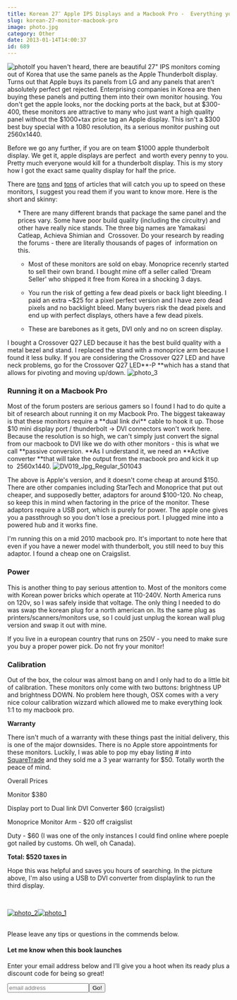```yaml
---
title: Korean 27″ Apple IPS Displays and a Macbook Pro -  Everything you need to know
slug: korean-27-monitor-macbook-pro
image: photo.jpg
category: Other
date: 2013-01-14T14:00:37
id: 689
---
```


<img class="aligncenter size-large wp-image-699" alt="photo" src="photo-650x487.jpg"   />If you haven't heard, there are beautiful 27" IPS monitors coming out of Korea that use the same panels as the Apple Thunderbolt display. Turns out that Apple buys its panels from LG and any panels that aren't absolutely perfect get rejected. Enterprising companies in Korea are then buying these panels and putting them into their own monitor housing. You don't get the apple looks, nor the docking ports at the back, but at $300-400, these monitors are attractive to many who just want a high quality panel without the $1000+tax price tag an Apple display. This isn't a $300 best buy special with a 1080 resolution, its a serious monitor pushing out 2560x1440.

Before we go any further, if you are on team $1000 apple thunderbolt display. We get it, apple displays are perfect  and worth every penny to you. Pretty much everyone would kill for a thunderbolt display. This is my story how I got the exact same quality display for half the price.
    
There are <a href="http://techreport.com/review/23291/those-27-inch-ips-displays-from-korea-are-for-real" target="_blank">tons</a> and <a href="http://www.codinghorror.com/blog/2012/07/the-ips-lcd-revolution.html" target="_blank">tons</a> of articles that will catch you up to speed on these monitors, I suggest you read them if you want to know more. Here is the short and skinny:
<ol>
  * There are many different brands that package the same panel and the prices vary. Some have poor build quality (including the circuitry) and other have really nice stands. The three big names are Yamakasi Catleap, Achieva Shimian and  Crossover. Do your research by reading the forums - there are literally thousands of pages of  information on this.

  * Most of these monitors are sold on ebay. Monoprice recenrly started to sell their own brand. I bought mine off a seller called 'Dream Seller' who shipped it free from Korea in a shocking 3 days.

  * You run the risk of getting a few dead pixels or back light bleeding. I paid an extra ~$25 for a pixel perfect version and I have zero dead pixels and no backlight bleed. Many buyers risk the dead pixels and end up with perfect displays, others have a few dead pixels.

  * These are barebones as it gets, DVI only and no on screen display.

</ol>
I bought a Crossover Q27 LED because it has the best build quality with a metal bezel and stand. I replaced the stand with a monoprice arm because I found it less bulky. If you are considering the Crossover Q27 LED and have neck problems, go for the Crossover Q27 LED**-P **which has a stand that allows for pivoting and moving up/down.

<img class="aligncenter size-large wp-image-698" alt="photo_3" src="photo_3-650x487.jpg"   />
<h3>Running it on a Macbook Pro</h3>
Most of the forum posters are serious gamers so I found I had to do quite a bit of research about running it on my Macbook Pro. The biggest takeaway is that these monitors require a **dual link dvi** cable to hook it up. Those $10 mini display port / thunderbolt → DVI connectors won't work here. Because the resolution is so high, we can't simply just convert the signal from our macbook to DVI like we do with other monitors - this is what we call **passive conversion. **As I understand it, we need an **Active converter **that will take the output from the macbook pro and kick it up to  2560x1440.

<img class="aligncenter size-full wp-image-692" alt="DV019_Jpg_Regular_501043" src="DV019_Jpg_Regular_501043.jpg"   />

The above is Apple's version, and it doesn't come cheap at around $150. There are other companies including StarTech and Monoprice that put out cheaper, and supposedly better, adaptors for around $100-120. No cheap, so keep this in mind when factoring in the price of the monitor. These adaptors require a USB port, which is purely for power. The apple one gives you a passthrough so you don't lose a precious port. I plugged mine into a powered hub and it works fine.

I'm running this on a mid 2010 macbook pro. It's important to note here that even if you have a newer model with thunderbolt, you still need to buy this adaptor. I found a cheap one on Craigslist.
<h3>Power</h3>
This is another thing to pay serious attention to. Most of the monitors come with Korean power bricks which operate at 110-240V. North America runs on 120v, so I was safely inside that voltage. The only thing I needed to do was swap the korean plug for a north american on. Its the same plug as printers/scanners/monitors use, so I could just unplug the korean wall plug version and swap it out with mine.

If you live in a european country that runs on 250V - you need to make sure you buy a proper power pick. Do not fry your monitor!
<h3>Calibration</h3>
Out of the box, the colour was almost bang on and I only had to do a little bit of calibration. These monitors only come with two buttons: brightness UP and brightness DOWN. No problem here though, OSX comes with a very nice colour calibration wizzard which allowed me to make everything look 1:1 to my macbook pro.

**Warranty**

There isn't much of a warranty with these things past the initial delivery, this is one of the major downsides. There is no Apple store appointments for these monitors. Luckily, I was able to pop my ebay listing # into <a href="http://www.squaretrade.com/">SquareTrade</a> and they sold me a 3 year warranty for $50. Totally worth the peace of mind.

Overall Prices

Monitor $380

Display port to Dual link DVI Converter $60 (craigslist)

Monoprice Monitor Arm - $20 off craigslist

Duty - $60 (I was one of the only instances I could find online where poeple got nailed by customs. Oh well, oh Canada).

**Total: $520 taxes in**

Hope this was helpful and saves you hours of searching. In the picture above, I'm also using a USB to DVI converter from displaylink to run the third display.

 

<a href="https://wesbos.com/wp-content/uploads/2013/01/photo_2-e1358189928992.jpg"><img class=" wp-image-697 alignleft" alt="photo_2" src="photo_2-e1358189928992-650x866.jpg"   /></a><a href="https://wesbos.com/wp-content/uploads/2013/01/photo_1.jpg"><img class="size-medium wp-image-696" alt="photo_1" src="photo_1-300x225.jpg"   /></a>

<br/>Please leave any tips or questions in the commends below.



<div id="mc_embed_signup2"><form class="validate" id="mc-embedded-subscribe-form" action="http://wesbos.us1.list-manage.com/subscribe/post?u=b18fd2807ed1a9249c7ea8961&id=20fbc2c1a5" method="post" name="mc-embedded-subscribe-form" novalidate="" target="_blank">
<h4>Let me know when this book launches</h4>
Enter your email address below and I’ll give you a hoot when its ready plus a discount code for being so great!

<input class="email" id="mce-EMAIL" type="email" name="EMAIL" placeholder="email address" required="" value="" /><input class="button" id="mc-embedded-subscribe" type="submit" name="subscribe" value="Go!" />

</form></div>